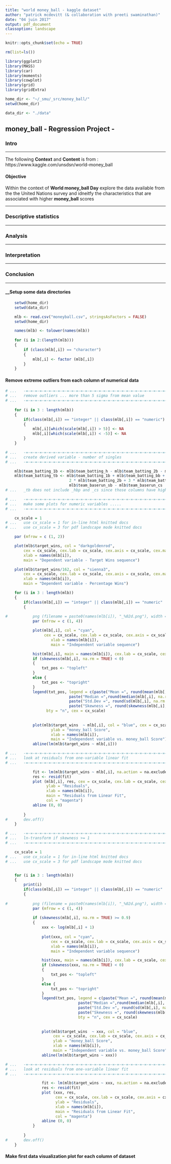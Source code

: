 ```yaml
---
title: "world money_ball - kaggle dataset"
author: "patrick mcdevitt (& collaboration with preeti swaminathan)"
date: "04 juin 2017"
output: pdf_document
classoption: landscape
---
```


```r

knitr::opts_chunk$set(echo = TRUE)

rm(list=ls())

library(ggplot2)
library(MASS)
library(car)
library(moments)
library(cowplot)
library(grid)
library(gridExtra)

home_dir <- "~/_smu/_src/money_ball/"
setwd(home_dir)

data_dir <- "./data"

```

## money_ball - Regression Project -


### __Intro__  

*** 
The following __Context__ and __Content__ is from : https://www.kaggle.com/unsdsn/world-money_ball  



#### __Objective__

Within the context of __World money_ball Day__ explore the data available from the the United Nations survey and idneitfy the characteristics that are associated with higher __money_ball__ scores

*** 
### __Descriptive statistics__  

*** 

### __Analysis__  

*** 

### __Interpretation__  

*** 

### __Conclusion__  

*** 


  
  
#### __Setup some data directories  

```r

	setwd(home_dir)
	setwd(data_dir)

	mlb <- read.csv("moneyball.csv", stringsAsFactors = FALSE)
	setwd(home_dir)

	names(mlb) <- tolower(names(mlb))
	
	for (i in 2:(length(mlb)))
	{
		if (class(mlb[,i]) == "character")
		{
			mlb[,i] <- factor (mlb[,i])
		}
	}
```

#### __Remove extreme outliers from each column of numerical data__  

```r

# ...	-=-=-=-=-=-=-=-=-=-=-=-=-=-=-=-=-=-=-=-=-=-=-=-=-=-=-=-=-=-=-=-=-=-=-=-=-
# ...	remove outliers ... more than 5 sigma from mean value
# ...	-=-=-=-=-=-=-=-=-=-=-=-=-=-=-=-=-=-=-=-=-=-=-=-=-=-=-=-=-=-=-=-=-=-=-=-=-
	
	for (i in 3 : length(mlb))
	{
		if(class(mlb[,i]) == "integer" || class(mlb[,i]) == "numeric")
		{
			mlb[,i][which(scale(mlb[,i]) > 5)] <- NA
			mlb[,i][which(scale(mlb[,i]) < -5)] <- NA
		}
	}

```

```r

# ...	-=-=-=-=-=-=-=-=-=-=-=-=-=-=-=-=-=-=-=-=-=-=-=-=-=-=-=-=-=-=-=-=-=-=-=-=-
# ...	create derived variable - number of singles
# ...	-=-=-=-=-=-=-=-=-=-=-=-=-=-=-=-=-=-=-=-=-=-=-=-=-=-=-=-=-=-=-=-=-=-=-=-=-

	mlb$team_batting_1b <- mlb$team_batting_h - mlb$team_batting_2b - mlb$team_batting_3b - mlb$team_batting_hr
	mlb$team_batting_tb <- mlb$team_batting_1b + mlb$team_batting_bb + 
							2 * mlb$team_batting_2b + 3 * mlb$team_batting_3b + 4 * mlb$team_batting_hr +
							mlb$team_baserun_sb - mlb$team_baserun_cs
# ...	_tb does not include _hbp and _cs since those columns have high NA counts
```


```r

# ...	-=-=-=-=-=-=-=-=-=-=-=-=-=-=-=-=-=-=-=-=-=-=-=-=-=-=-=-=-=-=-=-=-=-=-=-=-
# ...	make some plots for numeric variables .....
# ...	-=-=-=-=-=-=-=-=-=-=-=-=-=-=-=-=-=-=-=-=-=-=-=-=-=-=-=-=-=-=-=-=-=-=-=-=-

	cx_scale = 1
# ... 	use cx_scale = 1 for in-line html knitted docs
# ...	use cx_scale = 3 for pdf landscape mode knitted docs

	par (mfrow = c (1, 2))

	plot(mlb$target_wins, col = "darkgoldenrod",
		cex = cx_scale, cex.lab = cx_scale, cex.axis = cx_scale, cex.main = cx_scale,
	  	xlab = names(mlb[i]),
	  	main = "Dependent variable - Target Wins sequence")

	plot(mlb$target_wins/162, col = "sienna3",
		cex = cx_scale, cex.lab = cx_scale, cex.axis = cx_scale, cex.main = cx_scale,
	  	xlab = names(mlb[i]),
	  	main = "Dependent variable - Percentage Wins")

	for (i in 3 : length(mlb))
	{
		if(class(mlb[,i]) == "integer" || class(mlb[,i]) == "numeric" || class(mlb[,i]) == "matrix")
		{
				  
#			png (filename = paste0(names(mlb[i]), "_%02d.png"), width = 1800, height = 600)
			par (mfrow = c (1, 4))

			plot(mlb[,i], col = "cyan",
				 cex = cx_scale, cex.lab = cx_scale, cex.axis = cx_scale, cex.main = cx_scale,
				  	xlab = names(mlb[i]),
				  	main = "Independent variable sequence")

			hist(mlb[,i], main = names(mlb[i]), cex.lab = cx_scale, cex.main = cx_scale)
			if (skewness(mlb[,i], na.rm = TRUE) < 0)
			{
				txt_pos <- "topleft"
			}
			else {
				txt_pos <- "topright"
			}
			legend(txt_pos, legend = c(paste("Mean =", round(mean(mlb[,i], na.rm = TRUE), 1)),
                            paste("Median =",round(median(mlb[,i], na.rm = TRUE), 1)),
                            paste("Std.Dev =", round(sd(mlb[,i], na.rm = TRUE), 1)), 
                            paste("Skewness =", round(skewness(mlb[,i], na.rm = TRUE), 1))), 
                  bty = "n", cex = cx_scale)
			
			
			plot(mlb$target_wins  ~ mlb[,i], col = "blue", cex = cx_scale, cex.lab = cx_scale, cex.axis = cx_scale, cex.main = cx_scale,
				 	ylab = "money_ball Score",
				  	xlab = names(mlb[i]),
				  	main = "Independent variable vs. money_ball Score")
			abline(lm(mlb$target_wins ~ mlb[,i]))

# ...	-=-=-=-=-=-=-=-=-=-=-=-=-=-=-=-=-=-=-=-=-=-=-=-=-=-=-=-=-=-=-=-=-=-=-=-=-
# ...	look at residuals from one-variable linear fit			
# ...	-=-=-=-=-=-=-=-=-=-=-=-=-=-=-=-=-=-=-=-=-=-=-=-=-=-=-=-=-=-=-=-=-=-=-=-=-

			fit <- lm(mlb$target_wins ~ mlb[,i], na.action = na.exclude)
			res <- resid(fit)
			plot (mlb[,i], res, cex = cx_scale, cex.lab = cx_scale, cex.axis = cx_scale, cex.main = cx_scale,
				  ylab = "Residuals",
				  xlab = names(mlb[i]),
				  main = "Residuals from Linear Fit",
				  col = "magenta")
			abline (0, 0)
			
		}
#		dev.off()
	}

```


```r

# ...	-=-=-=-=-=-=-=-=-=-=-=-=-=-=-=-=-=-=-=-=-=-=-=-=-=-=-=-=-=-=-=-=-=-=-=-=-
# ...	ln-transform if skewness >= 1
# ...	-=-=-=-=-=-=-=-=-=-=-=-=-=-=-=-=-=-=-=-=-=-=-=-=-=-=-=-=-=-=-=-=-=-=-=-=-

	cx_scale = 1
# ... 	use cx_scale = 1 for in-line html knitted docs
# ...	use cx_scale = 3 for pdf landscape mode knitted docs


	for (i in 3 : length(mlb))
	{
		print(i)
		if(class(mlb[,i]) == "integer" || class(mlb[,i]) == "numeric" || class(mlb[,i]) == "matrix")
		{
				  
#			png (filename = paste0(names(mlb[i]), "_%02d.png"), width = 1800, height = 600)
			par (mfrow = c (1, 4))
			
			if (skewness(mlb[,i], na.rm = TRUE) >= 0.9)
			{
				xxx <- log(mlb[,i] + 1)
				
				plot(xxx, col = "cyan",
					cex = cx_scale, cex.lab = cx_scale, cex.axis = cx_scale, cex.main = cx_scale,
				  	xlab = names(mlb[i]),
				  	main = "Independent variable sequence")

				hist(xxx, main = names(mlb[i]), cex.lab = cx_scale, cex.main = cx_scale)
				if (skewness(xxx, na.rm = TRUE) < 0)
				{
					txt_pos <- "topleft"
				}
				else {
					txt_pos <- "topright"
				}
				legend(txt_pos, legend = c(paste("Mean =", round(mean(mlb[,i], na.rm = TRUE), 1)),
								paste("Median =",round(median(mlb[,i], na.rm = TRUE), 1)),
    	                        paste("Std.Dev =", round(sd(mlb[,i], na.rm = TRUE), 1)), 
    	                        paste("Skewness =", round(skewness(mlb[,i], na.rm = TRUE), 1))), 
    	            			bty = "n", cex = cx_scale)
			
			
				plot(mlb$target_wins  ~ xxx, col = "blue",
					 cex = cx_scale, cex.lab = cx_scale, cex.axis = cx_scale, cex.main = cx_scale,
				 	 ylab = "money_ball Score",
				  	 xlab = names(mlb[i]),
				  	 main = "Independent variable vs. money_ball Score")
				abline(lm(mlb$target_wins ~ xxx))

# ...	-=-=-=-=-=-=-=-=-=-=-=-=-=-=-=-=-=-=-=-=-=-=-=-=-=-=-=-=-=-=-=-=-=-=-=-=-
# ...	look at residuals from one-variable linear fit			
# ...	-=-=-=-=-=-=-=-=-=-=-=-=-=-=-=-=-=-=-=-=-=-=-=-=-=-=-=-=-=-=-=-=-=-=-=-=-

				fit <- lm(mlb$target_wins ~ xxx, na.action = na.exclude)
				res <- resid(fit)
				plot (xxx, res,
					  cex = cx_scale, cex.lab = cx_scale, cex.axis = cx_scale, cex.main = cx_scale,
					  ylab = "Residuals",
					  xlab = names(mlb[i]),
					  main = "Residuals from Linear Fit",
					  col = "magenta")
				abline (0, 0)
			}
			
		}
#		dev.off()
	}

```
#### __Make first data visualization plot for each column of dataset__  


